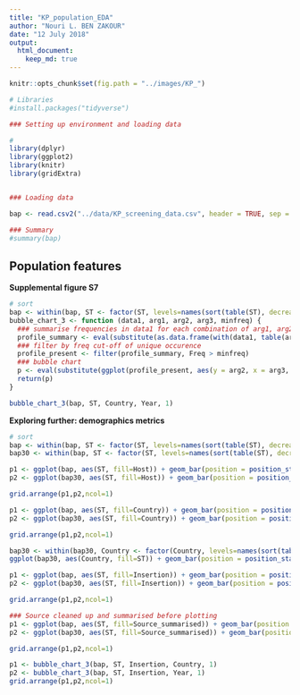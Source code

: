 ```yaml
---
title: "KP_population_EDA"
author: "Nouri L. BEN ZAKOUR"
date: "12 July 2018"
output: 
  html_document:
    keep_md: true
---
```


```r
knitr::opts_chunk$set(fig.path = "../images/KP_")
```


```r
# Libraries
#install.packages("tidyverse")

### Setting up environment and loading data

#
library(dplyr)
library(ggplot2)
library(knitr)
library(gridExtra)


### Loading data

bap <- read.csv2("../data/KP_screening_data.csv", header = TRUE, sep = ",", na.strings = "", stringsAsFactors = FALSE)

### Summary
#summary(bap)
```


Population features
-------------------

**Supplemental figure S7**


```r
# sort
bap <- within(bap, ST <- factor(ST, levels=names(sort(table(ST), decreasing=TRUE))))
bubble_chart_3 <- function (data1, arg1, arg2, arg3, minfreq) {
  ### summarise frequencies in data1 for each combination of arg1, arg2 and arg3
  profile_summary <- eval(substitute(as.data.frame(with(data1, table(arg1, arg2, arg3)))))
  ### filter by freq cut-off of unique occurence
  profile_present <- filter(profile_summary, Freq > minfreq)
  ### bubble chart
  p <- eval(substitute(ggplot(profile_present, aes(y = arg2, x = arg3, fill = arg1)) + geom_jitter(aes(size=Freq, alpha=1, colour = arg1), width = 0.12, height = 0.12) + scale_size_area(max_size = 26) + theme(axis.text.x=element_text(angle=30, hjust=1, size=18), axis.title.x=element_text(size=20), axis.text.y=element_text(hjust=1, size=18), axis.title.y=element_text(size=20)) + scale_color_hue(l=60, c=300)))
  return(p)
}

bubble_chart_3(bap, ST, Country, Year, 1)
```

**Exploring further: demographics metrics**


```r

# sort
bap <- within(bap, ST <- factor(ST, levels=names(sort(table(ST), decreasing=TRUE))))
bap30 <- within(bap, ST <- factor(ST, levels=names(sort(table(ST), decreasing=TRUE)[1:30])))

p1 <- ggplot(bap, aes(ST, fill=Host)) + geom_bar(position = position_stack(reverse = TRUE), colour="black", size=0.2) + theme(axis.text.x=element_text(angle=60, hjust=1)) + ggtitle("Distribution of host by ST")
p2 <- ggplot(bap30, aes(ST, fill=Host)) + geom_bar(position = position_stack(reverse = TRUE), colour="black", size=0.2) + theme(axis.text.x=element_text(angle=60, hjust=1)) + ggtitle("Distribution of host by ST - Top 30")

grid.arrange(p1,p2,ncol=1)
```

```r

p1 <- ggplot(bap, aes(ST, fill=Country)) + geom_bar(position = position_stack(reverse = TRUE), colour="black", size=0.2) + theme(axis.text.x=element_text(angle=60, hjust=1)) + ggtitle("Distribution of country by ST")
p2 <- ggplot(bap30, aes(ST, fill=Country)) + geom_bar(position = position_stack(reverse = TRUE), colour="black", size=0.2) + theme(axis.text.x=element_text(angle=60, hjust=1)) + ggtitle("Distribution of country by ST - Top 30")

grid.arrange(p1,p2,ncol=1)
```

```r

bap30 <- within(bap30, Country <- factor(Country, levels=names(sort(table(Country), decreasing=TRUE)[1:30])))
ggplot(bap30, aes(Country, fill=ST)) + geom_bar(position = position_stack(reverse = TRUE), colour="black", size=0.2) + theme(axis.text.x=element_text(angle=60, hjust=1)) + ggtitle("Distribution of ST by country - Top 30") 

```

```r

p1 <- ggplot(bap, aes(ST, fill=Insertion)) + geom_bar(position = position_stack(reverse = TRUE), colour="black", size=0.2) + theme(axis.text.x=element_text(angle=60, hjust=1)) + ggtitle("Distribution of GD/TD insertion by ST")
p2 <- ggplot(bap30, aes(ST, fill=Insertion)) + geom_bar(position = position_stack(reverse = TRUE), colour="black", size=0.2) + theme(axis.text.x=element_text(angle=60, hjust=1)) + ggtitle("Distribution of GD/TD insertion by ST - Top 30")

grid.arrange(p1,p2,ncol=1)
```


```r

### Source cleaned up and summarised before plotting
p1 <- ggplot(bap, aes(ST, fill=Source_summarised)) + geom_bar(position = position_stack(reverse = TRUE), colour="black", size=0.2) + theme(axis.text.x=element_text(angle=60, hjust=1)) + ggtitle("Distribution of source by ST") 
p2 <- ggplot(bap30, aes(ST, fill=Source_summarised)) + geom_bar(position = position_stack(reverse = TRUE), colour="black", size=0.2) + theme(axis.text.x=element_text(angle=60, hjust=1)) + ggtitle("Distribution of source by ST - Top 30") 

grid.arrange(p1,p2,ncol=1)
```

```r

p1 <- bubble_chart_3(bap, ST, Insertion, Country, 1)
p2 <- bubble_chart_3(bap, ST, Insertion, Year, 1)
grid.arrange(p1,p2,ncol=1)

```